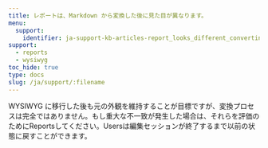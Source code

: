 ```yaml
---
title: レポートは、Markdown から変換した後に見た目が異なります。
menu:
  support:
    identifier: ja-support-kb-articles-report_looks_different_converting_markdown
support:
  - reports
  - wysiwyg
toc_hide: true
type: docs
slug: /ja/support/:filename
---
```

WYSIWYG に移行した後も元の外観を維持することが目標ですが、変換プロセスは完全ではありません。もし重大な不一致が発生した場合は、それらを評価のためにReportsしてください。Usersは編集セッションが終了するまで以前の状態に戻すことができます。